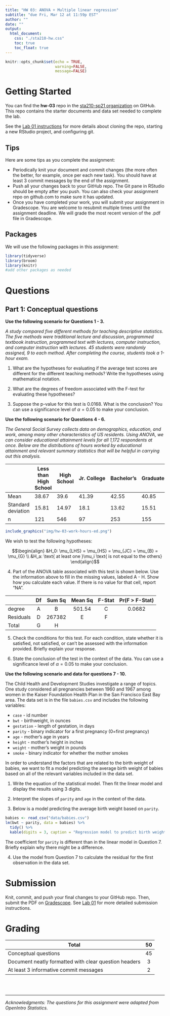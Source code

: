 ```yaml
---
title: "HW 03: ANOVA + Multiple linear regression"
subtitle: "due Fri, Mar 12 at 11:59p EST"
author: ""
date: ""
output: 
  html_document:
    css: "./sta210-hw.css"
    toc: true
    toc_float: true
---
```


```r
knitr::opts_chunk$set(echo = TRUE,
                      warning=FALSE,
                      message=FALSE)
```

# Getting Started

You can find the **hw-03** repo in the [sta210-sp21 organization](https://github.com/sta210-sp2) on GitHub. This repo contains the starter documents and data set needed to complete the lab. 

See the [Lab 01 instructions](https://sta210-sp21.netlify.app/labs/lab-01-ikea.html#getting-started) for more details about cloning the repo, starting a new RStudio project, and configuring git.

## Tips

Here are some tips as you complete the assignment:

- Periodically knit your document and commit changes (the more often the better, for example, once per each new task). You should have at least 3 commit messages by the end of the assignment.
- Push all your changes back to your GitHub repo. The Git pane in RStudio should be empty after you push. You can also check your assignment repo on github.com to make sure it has updated.
- Once you have completed your work, you will submit your assignment in Gradescope. You are welcome to resubmit multiple times until the assignment deadline. We will grade the most recent version of the .pdf file in Gradescope.


## Packages 

We will use the following packages in this assignment: 

```r
library(tidyverse)
library(broom)
library(knitr)
#add other packages as needed
```

# Questions

## Part 1: Conceptual questions

**Use the following scenario for Questions 1 - 3.**

*A study compared five different methods for teaching descriptive
statistics. The five methods were traditional lecture and discussion, programmed textbook instruction, programmed text with lectures, computer instruction, and computer instruction with lectures. 45 students were randomly assigned, 9 to each method. After completing the course, students took a 1-hour exam.*

1. What are the hypotheses for evaluating if the average test scores are different for the different teaching methods? Write the hypotheses using mathematical notation.

2. What are the degrees of freedom associated with the F-test for evaluating these hypotheses?

3. Suppose the p-value for this test is 0.0168. What is the conclusion? You can use a significance level of $\alpha = 0.05$ to make your conclusion.
    
**Use the following scenario for Questions 4 - 6.**

*The General Social Survey collects data on demographics, education, and work, among many other characteristics of US residents. Using ANOVA, we can consider 
educational attainment levels for all 1,172 respondents at once. Below are the 
distributions of hours worked by educational attainment and relevant summary 
statistics that will be helpful in carrying out this analysis.*

|  | Less than High School | High School | Jr. College | Bachelor's | Graduate | Total |
|----------------------------|-----------------------|-------------|-------------|------------|----------|-------|
| Mean | 38.67 | 39.6 | 41.39 | 42.55 | 40.85 | 40.45 |
| Standard deviation | 15.81 | 14.97 | 18.1 | 13.62 | 15.51 | 15.17 |
| n | 121 | 546 | 97 | 253 | 155 | 1172 |


```r
include_graphics("img/hw-03-work-hours-ed.png")
```


We wish to test the following hypotheses: 

$$\begin{align} &H_0: \mu_{LHS} = \mu_{HS} = \mu_{JC} = \mu_{B} = \mu_{G} \\
    &H_a: \text{ at least one }\mu_i \text{ is not equal to the others} \end{align}$$


4. Part of the ANOVA table associated with this test is shown below. Use the information above to fill in the missing values, labeled A - H. Show how you calculate each value. If there is no value for that cell, report "NA". 

    
|  | Df | Sum Sq | Mean Sq | F-Stat | Pr(F > F-Stat) |
|-----------|:--:|:------:|:-------:|:------:|:--------------:|
| degree | A | B | 501.54 | C | 0.0682 |
| Residuals | D | 267382 | E | F |  |
| Total | G | H |  |  |  |
    


5. Check the conditions for this test. For each condition, state whether it is satisfied, not satisfied, or can't be assessed with the information provided. Briefly explain your response.

6. State the conclusion of the test in the context of the data. You can use a significance level of $\alpha = 0.05$ to make your conclusion. 

**Use the following scenario and data for questions 7 - 10.**

The Child Health and Development Studies investigate a range of topics. One study considered all pregnancies between 1960 and 1967 among women in the Kaiser Foundation Health Plan in the San Francisco East Bay area. The data set is in the file `babies.csv` and includes the following variables:

- `case` - id number
- `bwt` - birthweight, in ounces
- `gestation` - length of gestation, in days
- `parity` - binary indicator for a first pregnancy (0=first pregnancy)
- `age` - mother's age in years
- `height` - mother's height in inches
- `weight` - mother's weight in pounds
- `smoke` - binary indicator for whether the mother smokes

In order to understand the factors that are related to the birth weight of babies, we want to fit a model predicting the average birth weight of babies based on all of the relevant variables included in the data set. 

1. Write the equation of the statistical model. Then fit the linear model and display the results using 3 digits. 

2. Interpret the slopes of `parity` and `age` in the context of the data.

3. Below is a model predicting the average birth weight based on `parity`. 
```r
babies <- read_csv("data/babies.csv")
lm(bwt ~ parity, data = babies) %>%
  tidy() %>%
  kable(digits = 3, caption = "Regression model to predict birth weight")
```

The coefficient for `parity` is different than in the linear model in Question 7. Briefly explain why there might be a difference. 

4. Use the model from Question 7 to calculate the residual for the first observation in the data set.


# Submission

Knit, commit, and push your final changes to your GitHub repo. Then, submit the PDF on [Gradescope](http://www.gradescope.com). See [Lab 01](https://sta210-sp21.netlify.app/labs/lab-01-ikea.html#submission) for more detailed submission instructions. 


# Grading

| **Total** | **50** |
|-------------------------------------------------------------|:--:|
| Conceptual questions | 45 |
| Document neatly formatted with clear question headers| 3 	|
| At least 3 informative commit messages 	| 2 	|

<br><br>

<hr> 

*Acknowledgments: The questions for this assignment were adapted from OpenIntro Statistics.*
